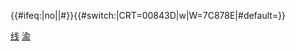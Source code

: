 <includeonly>{{#ifeq:{{{2|}}}|no||<nowiki>#</nowiki>}}{{#switch:{{{1|}}}|CRT=00843D|w|W=7C878E|#default={{rcr|重庆轨道交通|{{{1}}}}}}}</includeonly><noinclude>
{{Documentation}}
[[Category:重慶軌道交通模板|线]]
[[Category:中国铁路运输颜色模板|渝]]
</noinclude>